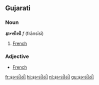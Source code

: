 ==Gujarati==
===Noun===
'''ફ્રાન્સીસી''' ''f'' (frānsīsī)
#[[French]]
===Adjective===
*[[French]]

[[fr:ફ્રાન્સીસી]]
[[hi:ફ્રાન્સીસી]]
[[nl:ફ્રાન્સીસી]]
[[gu:ફ્રાન્સીસી]]